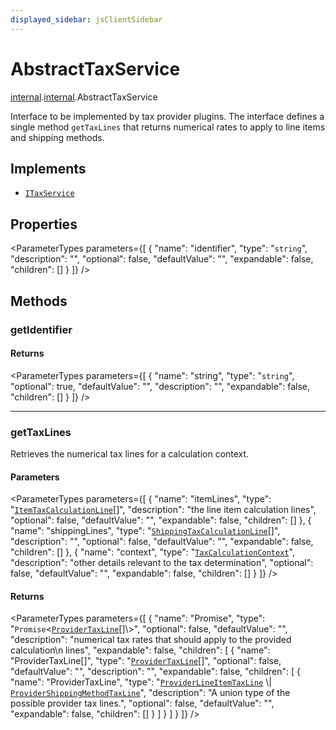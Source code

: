 ```yaml
---
displayed_sidebar: jsClientSidebar
---
```



# AbstractTaxService

[internal](../../modules/internal.mdx).[internal](../modules/internal.internal.mdx).AbstractTaxService

Interface to be implemented by tax provider plugins. The interface defines a
single method `getTaxLines` that returns numerical rates to apply to line
items and shipping methods.

## Implements

- [`ITaxService`](../interfaces/internal.internal.ITaxService.mdx)

## Properties

<ParameterTypes parameters={[
  {
    "name": "identifier",
    "type": "`string`",
    "description": "",
    "optional": false,
    "defaultValue": "",
    "expandable": false,
    "children": []
  }
]} />

## Methods

### getIdentifier

#### Returns

<ParameterTypes parameters={[
  {
    "name": "string",
    "type": "`string`",
    "optional": true,
    "defaultValue": "",
    "description": "",
    "expandable": false,
    "children": []
  }
]} />

___

### getTaxLines

Retrieves the numerical tax lines for a calculation context.

#### Parameters

<ParameterTypes parameters={[
  {
    "name": "itemLines",
    "type": "[`ItemTaxCalculationLine`](../modules/internal.internal.mdx#itemtaxcalculationline)[]",
    "description": "the line item calculation lines",
    "optional": false,
    "defaultValue": "",
    "expandable": false,
    "children": []
  },
  {
    "name": "shippingLines",
    "type": "[`ShippingTaxCalculationLine`](../modules/internal.internal.mdx#shippingtaxcalculationline)[]",
    "description": "",
    "optional": false,
    "defaultValue": "",
    "expandable": false,
    "children": []
  },
  {
    "name": "context",
    "type": "[`TaxCalculationContext`](../modules/internal.internal.mdx#taxcalculationcontext)",
    "description": "other details relevant to the tax determination",
    "optional": false,
    "defaultValue": "",
    "expandable": false,
    "children": []
  }
]} />

#### Returns

<ParameterTypes parameters={[
  {
    "name": "Promise",
    "type": "`Promise`<[`ProviderTaxLine`](../../modules/internal.mdx#providertaxline)[]\\>",
    "optional": false,
    "defaultValue": "",
    "description": "numerical tax rates that should apply to the provided calculation\n  lines",
    "expandable": false,
    "children": [
      {
        "name": "ProviderTaxLine[]",
        "type": "[`ProviderTaxLine`](../../modules/internal.mdx#providertaxline)[]",
        "optional": false,
        "defaultValue": "",
        "description": "",
        "expandable": false,
        "children": [
          {
            "name": "ProviderTaxLine",
            "type": "[`ProviderLineItemTaxLine`](../../modules/internal.mdx#providerlineitemtaxline) \\| [`ProviderShippingMethodTaxLine`](../../modules/internal.mdx#providershippingmethodtaxline)",
            "description": "A union type of the possible provider tax lines.",
            "optional": false,
            "defaultValue": "",
            "expandable": false,
            "children": []
          }
        ]
      }
    ]
  }
]} />
